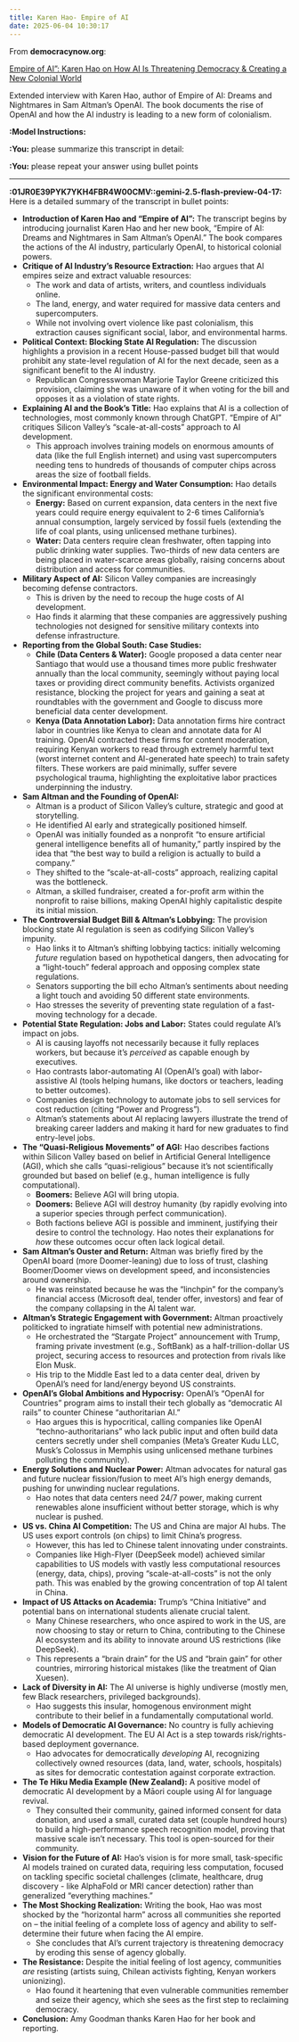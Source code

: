 ```yaml
---
title: Karen Hao- Empire of AI
date: 2025-06-04 10:30:17
---
```


From **democracynow.org**:

[Empire of AI”: Karen Hao on How AI Is Threatening Democracy & Creating a New Colonial World](https://www.democracynow.org/2025/6/4/karen_hao_empire_of_ai)

Extended interview with Karen Hao, author of Empire of AI: Dreams and Nightmares in Sam Altman’s OpenAI. The book documents the rise of OpenAI and how the AI industry is leading to a new form of colonialism.



**:Model Instructions:** 

**:You:** please summarize this transcript in detail:

**:You:** please repeat your answer using bullet points

---

**:01JR0E39PYK7YKH4FBR4W00CMV::gemini-2.5-flash-preview-04-17:** Here is a detailed summary of the transcript in bullet points:

*   **Introduction of Karen Hao and "Empire of AI":** The transcript begins by introducing journalist Karen Hao and her new book, "Empire of AI: Dreams and Nightmares in Sam Altman’s OpenAI." The book compares the actions of the AI industry, particularly OpenAI, to historical colonial powers.
*   **Critique of AI Industry's Resource Extraction:** Hao argues that AI empires seize and extract valuable resources:
    *   The work and data of artists, writers, and countless individuals online.
    *   The land, energy, and water required for massive data centers and supercomputers.
    *   While not involving overt violence like past colonialism, this extraction causes significant social, labor, and environmental harms.
*   **Political Context: Blocking State AI Regulation:** The discussion highlights a provision in a recent House-passed budget bill that would prohibit any state-level regulation of AI for the next decade, seen as a significant benefit to the AI industry.
    *   Republican Congresswoman Marjorie Taylor Greene criticized this provision, claiming she was unaware of it when voting for the bill and opposes it as a violation of state rights.
*   **Explaining AI and the Book's Title:** Hao explains that AI is a collection of technologies, most commonly known through ChatGPT. "Empire of AI" critiques Silicon Valley's "scale-at-all-costs" approach to AI development.
    *   This approach involves training models on enormous amounts of data (like the full English internet) and using vast supercomputers needing tens to hundreds of thousands of computer chips across areas the size of football fields.
*   **Environmental Impact: Energy and Water Consumption:** Hao details the significant environmental costs:
    *   **Energy:** Based on current expansion, data centers in the next five years could require energy equivalent to 2-6 times California's annual consumption, largely serviced by fossil fuels (extending the life of coal plants, using unlicensed methane turbines).
    *   **Water:** Data centers require clean freshwater, often tapping into public drinking water supplies. Two-thirds of new data centers are being placed in water-scarce areas globally, raising concerns about distribution and access for communities.
*   **Military Aspect of AI:** Silicon Valley companies are increasingly becoming defense contractors.
    *   This is driven by the need to recoup the huge costs of AI development.
    *   Hao finds it alarming that these companies are aggressively pushing technologies not designed for sensitive military contexts into defense infrastructure.
*   **Reporting from the Global South: Case Studies:**
    *   **Chile (Data Centers & Water):** Google proposed a data center near Santiago that would use a thousand times more public freshwater annually than the local community, seemingly without paying local taxes or providing direct community benefits. Activists organized resistance, blocking the project for years and gaining a seat at roundtables with the government and Google to discuss more beneficial data center development.
    *   **Kenya (Data Annotation Labor):** Data annotation firms hire contract labor in countries like Kenya to clean and annotate data for AI training. OpenAI contracted these firms for content moderation, requiring Kenyan workers to read through extremely harmful text (worst internet content and AI-generated hate speech) to train safety filters. These workers are paid minimally, suffer severe psychological trauma, highlighting the exploitative labor practices underpinning the industry.
*   **Sam Altman and the Founding of OpenAI:**
    *   Altman is a product of Silicon Valley's culture, strategic and good at storytelling.
    *   He identified AI early and strategically positioned himself.
    *   OpenAI was initially founded as a nonprofit "to ensure artificial general intelligence benefits all of humanity," partly inspired by the idea that "the best way to build a religion is actually to build a company."
    *   They shifted to the "scale-at-all-costs" approach, realizing capital was the bottleneck.
    *   Altman, a skilled fundraiser, created a for-profit arm within the nonprofit to raise billions, making OpenAI highly capitalistic despite its initial mission.
*   **The Controversial Budget Bill & Altman's Lobbying:** The provision blocking state AI regulation is seen as codifying Silicon Valley's impunity.
    *   Hao links it to Altman's shifting lobbying tactics: initially welcoming *future* regulation based on hypothetical dangers, then advocating for a "light-touch" federal approach and opposing complex state regulations.
    *   Senators supporting the bill echo Altman's sentiments about needing a light touch and avoiding 50 different state environments.
    *   Hao stresses the severity of preventing state regulation of a fast-moving technology for a decade.
*   **Potential State Regulation: Jobs and Labor:** States could regulate AI's impact on jobs.
    *   AI is causing layoffs not necessarily because it fully replaces workers, but because it's *perceived* as capable enough by executives.
    *   Hao contrasts labor-automating AI (OpenAI's goal) with labor-assistive AI (tools helping humans, like doctors or teachers, leading to better outcomes).
    *   Companies design technology to automate jobs to sell services for cost reduction (citing "Power and Progress").
    *   Altman's statements about AI replacing lawyers illustrate the trend of breaking career ladders and making it hard for new graduates to find entry-level jobs.
*   **The "Quasi-Religious Movements" of AGI:** Hao describes factions within Silicon Valley based on belief in Artificial General Intelligence (AGI), which she calls "quasi-religious" because it's not scientifically grounded but based on belief (e.g., human intelligence is fully computational).
    *   **Boomers:** Believe AGI will bring utopia.
    *   **Doomers:** Believe AGI will destroy humanity (by rapidly evolving into a superior species through perfect communication).
    *   Both factions believe AGI is possible and imminent, justifying their desire to control the technology. Hao notes their explanations for *how* these outcomes occur often lack logical detail.
*   **Sam Altman's Ouster and Return:** Altman was briefly fired by the OpenAI board (more Doomer-leaning) due to loss of trust, clashing Boomer/Doomer views on development speed, and inconsistencies around ownership.
    *   He was reinstated because he was the "linchpin" for the company's financial access (Microsoft deal, tender offer, investors) and fear of the company collapsing in the AI talent war.
*   **Altman's Strategic Engagement with Government:** Altman proactively politicked to ingratiate himself with potential new administrations.
    *   He orchestrated the "Stargate Project" announcement with Trump, framing private investment (e.g., SoftBank) as a half-trillion-dollar US project, securing access to resources and protection from rivals like Elon Musk.
    *   His trip to the Middle East led to a data center deal, driven by OpenAI's need for land/energy beyond US constraints.
*   **OpenAI's Global Ambitions and Hypocrisy:** OpenAI's "OpenAI for Countries" program aims to install their tech globally as "democratic AI rails" to counter Chinese "authoritarian AI."
    *   Hao argues this is hypocritical, calling companies like OpenAI "techno-authoritarians" who lack public input and often build data centers secretly under shell companies (Meta's Greater Kudu LLC, Musk's Colossus in Memphis using unlicensed methane turbines polluting the community).
*   **Energy Solutions and Nuclear Power:** Altman advocates for natural gas and future nuclear fission/fusion to meet AI's high energy demands, pushing for unwinding nuclear regulations.
    *   Hao notes that data centers need 24/7 power, making current renewables alone insufficient without better storage, which is why nuclear is pushed.
*   **US vs. China AI Competition:** The US and China are major AI hubs. The US uses export controls (on chips) to limit China's progress.
    *   However, this has led to Chinese talent innovating under constraints.
    *   Companies like High-Flyer (DeepSeek model) achieved similar capabilities to US models with vastly less computational resources (energy, data, chips), proving "scale-at-all-costs" is not the only path. This was enabled by the growing concentration of top AI talent in China.
*   **Impact of US Attacks on Academia:** Trump's "China Initiative" and potential bans on international students alienate crucial talent.
    *   Many Chinese researchers, who once aspired to work in the US, are now choosing to stay or return to China, contributing to the Chinese AI ecosystem and its ability to innovate around US restrictions (like DeepSeek).
    *   This represents a "brain drain" for the US and "brain gain" for other countries, mirroring historical mistakes (like the treatment of Qian Xuesen).
*   **Lack of Diversity in AI:** The AI universe is highly undiverse (mostly men, few Black researchers, privileged backgrounds).
    *   Hao suggests this insular, homogenous environment might contribute to their belief in a fundamentally computational world.
*   **Models of Democratic AI Governance:** No country is fully achieving democratic AI development. The EU AI Act is a step towards risk/rights-based deployment governance.
    *   Hao advocates for democratically *developing* AI, recognizing collectively owned resources (data, land, water, schools, hospitals) as sites for democratic contestation against corporate extraction.
*   **The Te Hiku Media Example (New Zealand):** A positive model of democratic AI development by a Māori couple using AI for language revival.
    *   They consulted their community, gained informed consent for data donation, and used a small, curated data set (couple hundred hours) to build a high-performance speech recognition model, proving that massive scale isn't necessary. This tool is open-sourced for their community.
*   **Vision for the Future of AI:** Hao's vision is for more small, task-specific AI models trained on curated data, requiring less computation, focused on tackling specific societal challenges (climate, healthcare, drug discovery - like AlphaFold or MRI cancer detection) rather than generalized "everything machines."
*   **The Most Shocking Realization:** Writing the book, Hao was most shocked by the "horizontal harm" across all communities she reported on – the initial feeling of a complete loss of agency and ability to self-determine their future when facing the AI empire.
    *   She concludes that AI's current trajectory is threatening democracy by eroding this sense of agency globally.
*   **The Resistance:** Despite the initial feeling of lost agency, communities *are* resisting (artists suing, Chilean activists fighting, Kenyan workers unionizing).
    *   Hao found it heartening that even vulnerable communities remember and seize their agency, which she sees as the first step to reclaiming democracy.
*   **Conclusion:** Amy Goodman thanks Karen Hao for her book and reporting.


